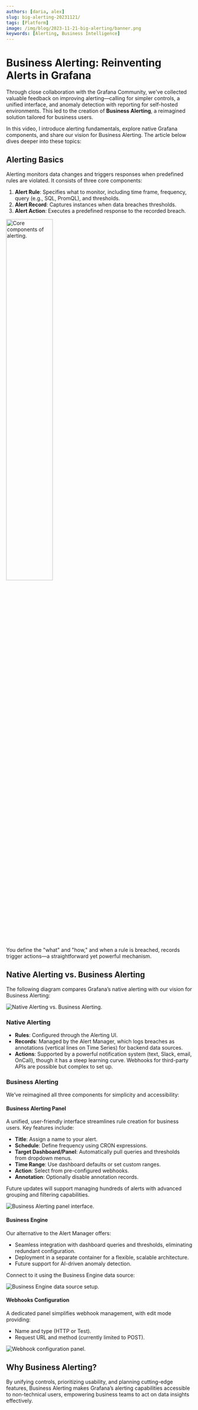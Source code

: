 ```yaml
---
authors: [daria, alex]
slug: big-alerting-20231121/
tags: [Platform]
image: /img/blog/2023-11-21-big-alerting/banner.png
keywords: [Alerting, Business Intelligence]
---
```



# Business Alerting: Reinventing Alerts in Grafana

Through close collaboration with the Grafana Community, we've collected valuable feedback on improving alerting—calling for simpler controls, a unified interface, and anomaly detection with reporting for self-hosted environments. This led to the creation of **Business Alerting**, a reimagined solution tailored for business users.

In this video, I introduce alerting fundamentals, explore native Grafana components, and share our vision for Business Alerting. The article below dives deeper into these topics:

<Youtube id="vky-7-DfvXE" title="Business Alerting Announcement" />

## Alerting Basics

Alerting monitors data changes and triggers responses when predefined rules are violated. It consists of three core components:

1. **Alert Rule**: Specifies what to monitor, including time frame, frequency, query (e.g., SQL, PromQL), and thresholds.
2. **Alert Record**: Captures instances when data breaches thresholds.
3. **Alert Action**: Executes a predefined response to the recorded breach.

<Image
  title="Core components of alerting."
  src="/img/blog/2023-11-21-big-alerting/basics.png"
  width="50%"
/>

You define the "what" and "how," and when a rule is breached, records trigger actions—a straightforward yet powerful mechanism.

## Native Alerting vs. Business Alerting

The following diagram compares Grafana’s native alerting with our vision for Business Alerting:

<Image
  title="Native Alerting vs. Business Alerting."
  src="/img/blog/2023-11-21-big-alerting/alerting-vs-big.png"
/>

### Native Alerting

- **Rules**: Configured through the Alerting UI.
- **Records**: Managed by the Alert Manager, which logs breaches as annotations (vertical lines on Time Series) for backend data sources.
- **Actions**: Supported by a powerful notification system (text, Slack, email, OnCall), though it has a steep learning curve. Webhooks for third-party APIs are possible but complex to set up.

### Business Alerting

We’ve reimagined all three components for simplicity and accessibility:

#### Business Alerting Panel

A unified, user-friendly interface streamlines rule creation for business users. Key features include:

- **Title**: Assign a name to your alert.
- **Schedule**: Define frequency using CRON expressions.
- **Target Dashboard/Panel**: Automatically pull queries and thresholds from dropdown menus.
- **Time Range**: Use dashboard defaults or set custom ranges.
- **Action**: Select from pre-configured webhooks.
- **Annotation**: Optionally disable annotation records.

Future updates will support managing hundreds of alerts with advanced grouping and filtering capabilities.

<Image
  title="Business Alerting panel interface."
  src="/img/blog/2023-11-21-big-alerting/alert-management-ui.png"
/>

#### Business Engine

Our alternative to the Alert Manager offers:

- Seamless integration with dashboard queries and thresholds, eliminating redundant configuration.
- Deployment in a separate container for a flexible, scalable architecture.
- Future support for AI-driven anomaly detection.

Connect to it using the Business Engine data source:

<Image
  title="Business Engine data source setup."
  src="/img/blog/2023-11-21-big-alerting/bi-ds.png"
/>

#### Webhooks Configuration

A dedicated panel simplifies webhook management, with edit mode providing:

- Name and type (HTTP or Test).
- Request URL and method (currently limited to POST).

<Image
  title="Webhook configuration panel."
  src="/img/blog/2023-11-21-big-alerting/web-hooks-panel.png"
/>

## Why Business Alerting?

By unifying controls, prioritizing usability, and planning cutting-edge features, Business Alerting makes Grafana’s alerting capabilities accessible to non-technical users, empowering business teams to act on data insights effectively.

<GettingStarted />

<Feedback />
